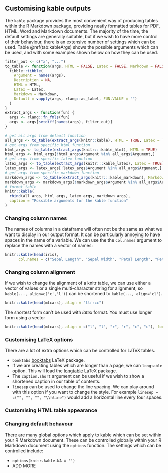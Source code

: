 ## Customising kable outputs

The `kable` package provides the most convenient way of producing tables within the R Markdown package, providing neatly formatted tables for PDF, HTML, Word and Markdown documents. The majority of the time, the default settings are generally suitable, but if we wish to have more control of their behaviour, there is an extensive number of settings which can be used. Table \@ref(tab:kableArgs) shows the possible arguments which can be used, and with some examples shown below on how they can be used.

```r
filter_out <- c("x", "...")
to_table <- function(args, HTML = FALSE, Latex = FALSE, Markdown = FALSE) {
  tibble::tibble(
    Argument = names(args),
    Description = NA,
    HTML = HTML,
    Latex = Latex,
    Markdown = Markdown,
    Default = vapply(args, rlang::as_label, FUN.VALUE = "")
  )
}
extract_args <- function(fun) {
  args <- rlang::fn_fmls(fun)
  args <- args[setdiff(names(args), filter_out)]
}

# get all args from default function
all_args <- to_table(extract_args(knitr::kable), HTML = TRUE, Latex = TRUE, Markdown = TRUE)
# get args from specific html function
html_args <- to_table(extract_args(knitr:::kable_html), HTML = TRUE)
html_args <- html_args[!html_args$Argument %in% all_args$Argument,]
# get args from specific latex function
latex_args <- to_table(extract_args(knitr:::kable_latex), Latex = TRUE)
latex_args <- latex_args[!latex_args$Argument %in% all_args$Argument,]
# get args from specific markdown function
markdown_args <- to_table(extract_args(knitr:::kable_markdown), Markdown = TRUE)
markdown_args <- markdown_args[!markdown_args$Argument %in% all_args$Argument,]
# format table
knitr::kable(
  rbind(all_args, html_args, latex_args, markdown_args),
  caption = "Possible arguments for the kable function"
)
```

### Changing column names
<!--- https://stackoverflow.com/questions/51432502/replace-column-names-in-kable-r-markdown/51444998#51444998 --->

The names of columns in a dataframe will often not be the same as what we want to display in our output format. It can be particularly annoying to have spaces in the name of a variable. We can use the the `col.names` argument to replace the names with a vector of names:

```r
knitr::kable(head(iris),
      col.names = c("Sepal Length", "Sepal Width", "Petal Length", "Petal Width", "Species"))
```

### Changing column alignment

If we wish to change the alignment of a knitr table, we can use either a vector of values or a single multi-character string for alignment, so `kable(..., align=c('c','l'))` can be shortened to `kable(..., align='cl')`.

```r
knitr::kable(head(mtcars), align = "llrrcc")
```


The shortest form can't be used with _latex_ format. You must use longer form using a vector
```r
knitr::kable(head(mtcars), align = c("l", "l", "r", "r", "c", "c"), format = "latex")
```


### Customising LaTeX options

There are a lot of extra options which can be controlled for LaTeX tables. 

- `booktabs` [booktabs](https://ctan.org/pkg/booktabs?lang=en) LaTeX package.
- If we are creating tables which are longer than a page, we can  `longtable` option. This will load the [longtable](https://ctan.org/pkg/longtable?lang=en) LaTeX package. 
- The `caption.short` argument can be useful if we wish to show a shortened caption in our table of contents.
- `linesep` can be used to change the line spacing. We can play around with this option if you want to  change the style. For example `linesep = c("", "", "", "\\hline")` would add a horizontal line every four spaces.

### Customising HTML table appearance
<!--- https://stackoverflow.com/questions/24254552/knitr-style-table-with-css --->

### Changing default behavour

There are many global options which apply to kable which can be set within your R Markdown document. These can be controlled globally within your R Markdown document using the `options` function. The settings which can be controlled include:

- `options(knitr.kable.NA = '')`
- ADD MORE


